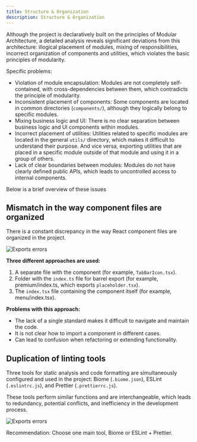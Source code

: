 ```yaml
---
title: Structure & Organization
description: Structure & Organization
---
```



Although the project is declaratively built on the principles of Modular Architecture, a detailed analysis reveals significant deviations from this architecture: illogical placement of modules, mixing of responsibilities, incorrect organization of components and utilities, which violates the basic principles of modularity.

Specific problems:
- Violation of module encapsulation: Modules are not completely self-contained, with cross-dependencies between them, which contradicts the principle of modularity.
- Inconsistent placement of components: Some components are located in common directories (`components/`), although they logically belong to specific modules.
- Mixing business logic and UI: There is no clear separation between business logic and UI components within modules.
- Incorrect placement of utilities: Utilities related to specific modules are located in the general `utils/` directory, which makes it difficult to understand their purpose. And vice versa, exporting utilities that are placed in a specific module outside of that module and using it in a group of others.
- Lack of clear boundaries between modules: Modules do not have clearly defined public APIs, which leads to uncontrolled access to internal components.

Below is a brief overview of these issues

## Mismatch in the way component files are organized

There is a constant discrepancy in the way React component files are organized in the project.

![Exports errors](../../../assets/exp-error.webp)

**Three different approaches are used:**
1. A separate file with the component (for example, `TabBarIcon.tsx`).
2. Folder with the `index.ts` file for barrel export (for example, premium/index.ts, which exports `placeholder.tsx`).
3. The `index.tsx` file containing the component itself (for example, menu/index.tsx).

**Problems with this approach:**

- The lack of a single standard makes it difficult to navigate and maintain the code.
- It is not clear how to import a component in different cases.
- Can lead to confusion when refactoring or extending functionality.


## Duplication of linting tools

Three tools for static analysis and code formatting are simultaneously configured and used in the project: Biome (`.biome.json`), ESLint (`.eslintrc.js`), and Prettier (`.prettierrc.js`).

These tools perform similar functions and are interchangeable, which leads to redundancy, potential conflicts, and inefficiency in the development process.

![Exports errors](../../../assets/linting.webp)

Recommendation: Choose one main tool, Biome or ESLint + Prettier.